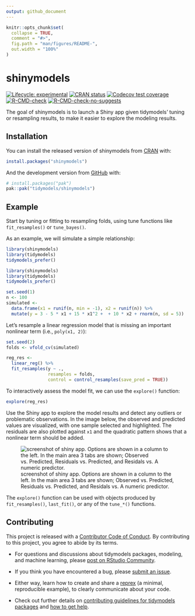 ```yaml
---
output: github_document
---
```


```r
knitr::opts_chunk$set(
  collapse = TRUE,
  comment = "#>",
  fig.path = "man/figures/README-",
  out.width = "100%"
)
```

# shinymodels

<!-- badges: start -->
[![Lifecycle: experimental](https://img.shields.io/badge/lifecycle-experimental-orange.svg)](https://lifecycle.r-lib.org/articles/stages.html#experimental)
[![CRAN status](https://www.r-pkg.org/badges/version/shinymodels)](https://CRAN.R-project.org/package=shinymodels)
[![Codecov test coverage](https://codecov.io/gh/tidymodels/shinymodels/branch/main/graph/badge.svg)](https://app.codecov.io/gh/tidymodels/shinymodels?branch=main)
[![R-CMD-check](https://github.com/tidymodels/shinymodels/actions/workflows/R-CMD-check.yaml/badge.svg)](https://github.com/tidymodels/shinymodels/actions/workflows/R-CMD-check.yaml)
[![R-CMD-check-no-suggests](https://github.com/tidymodels/shinymodels/actions/workflows/R-CMD-check-no-suggests.yaml/badge.svg)](https://github.com/tidymodels/shinymodels/actions/workflows/R-CMD-check-no-suggests.yaml)
<!-- badges: end -->

The goal of shinymodels is to launch a Shiny app given tidymodels' tuning or resampling results, to make it easier to explore the modeling results.

## Installation

You can install the released version of shinymodels from [CRAN](https://CRAN.R-project.org) with:

``` r
install.packages("shinymodels") 
```

And the development version from [GitHub](https://github.com/) with:

``` r
# install.packages("pak")
pak::pak("tidymodels/shinymodels")
```

## Example

Start by tuning or fitting to resampling folds, using tune functions like `fit_resamples()` or `tune_bayes()`.

As an example, we will simulate a simple relationship:

```r
library(shinymodels)
library(tidymodels)
tidymodels_prefer()
```

```r
library(shinymodels)
library(tidymodels)
tidymodels_prefer()

set.seed(1)
n <- 100
simulated <-
  data.frame(x1 = runif(n, min = -1), x2 = runif(n)) %>% 
  mutate(y = 3 - 5 * x1 + 15 * x1^2 +  + 10 * x2 + rnorm(n, sd = 5))
```

Let's resample a linear regression model that is missing an important nonlinear term (i.e., `poly(x1, 2)`):

```r
set.seed(2)
folds <- vfold_cv(simulated)

reg_res <-
  linear_reg() %>%
  fit_resamples(y ~ .,
                resamples = folds,
                control = control_resamples(save_pred = TRUE))
```

To interactively assess the model fit, we can use the  `explore()` function: 

```r
explore(reg_res)
```

Use the Shiny app to explore the model results and detect any outliers or problematic observations. In the image below, the observed and predicted values are visualized, with one sample selected and highlighted. The residuals are also plotted against `x1` and the quadratic pattern shows that a nonlinear term should be added.  

![screenshot of shiny app. Options are shown in a column to the left. In the main area 3 tabs are shown; Observed vs. Predicted, Residuals vs. Predicted, and Residals vs. A numeric predictor.](man/figures/example.png)

The `explore()` function can be used with objects produced by `fit_resamples()`, `last_fit()`, or any of the `tune_*()` functions. 


## Contributing

This project is released with a [Contributor Code of Conduct](https://contributor-covenant.org/version/2/0/CODE_OF_CONDUCT.html). By contributing to this project, you agree to abide by its terms.

- For questions and discussions about tidymodels packages, modeling, and machine learning, please [post on RStudio Community](https://community.rstudio.com/new-topic?category_id=15&tags=tidymodels,question).

- If you think you have encountered a bug, please [submit an issue](https://github.com/tidymodels/shinymodels/issues).

- Either way, learn how to create and share a [reprex](https://reprex.tidyverse.org/articles/articles/learn-reprex.html) (a minimal, reproducible example), to clearly communicate about your code.

- Check out further details on [contributing guidelines for tidymodels packages](https://www.tidymodels.org/contribute/) and [how to get help](https://www.tidymodels.org/help/).


